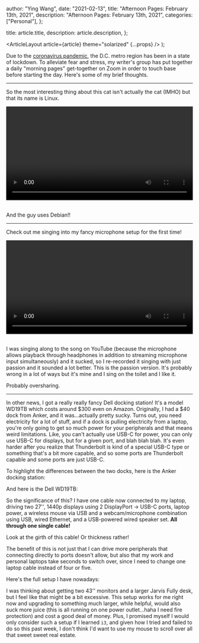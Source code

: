 
  author: "Ying Wang",
  date: "2021-02-13",
  title: "Afternoon Pages: February 13th, 2021",
  description: "Afternoon Pages: February 13th, 2021",
  categories: ["Personal"],
};

  title: article.title,
  description: article.description,
};

  <ArticleLayout article={article} theme="solarized" {...props} />
);

Due to the [coronavirus
pandemic](https://en.wikipedia.org/wiki/2019-20_coronavirus_pandemic), the D.C.
metro region has been in a state of lockdown. To alleviate fear and stress, my
writer's group has put together a daily "morning pages" get-together on Zoom in
order to touch base before starting the day. Here's some of my brief thoughts.

---

So the most interesting thing about this cat isn't actually the cat (IMHO) but
that its name is Linux.

<!-- https://stackoverflow.com/a/26276254 -->

<video style="width: 100%; width: -moz-available; width: -webkit-fill-available; width: fill-available; max-width: 100%;" controls>
    <source src="/video/posts/2021/02/13/aww.mp4" type="video/mp4">
    Your browser does not support HTML5 video.
</video>
<br/>
<br/>

And the guy uses Debian!!

---

Check out me singing into my fancy microphone setup for the first time!

<!-- https://stackoverflow.com/a/26276254 -->

<video style="width: 100%; width: -moz-available; width: -webkit-fill-available; width: fill-available; max-width: 100%;" controls>
    <source src="/video/posts/2021/02/13/me_singing.webm" type="video/mp4">
    Your browser does not support HTML5 video.
</video>
<br/>
<br/>

I was singing along to the song on YouTube (because the microphone allows
playback through headphones in addition to streaming microphone input
simultaneously) and it sucked, so I re-recorded it singing with just passion and
it sounded a lot better. This is the passion version. It's probably wrong in a
lot of ways but it's mine and I sing on the toilet and I like it.

Probably oversharing.

---

In other news, I got a really really fancy Dell docking station! It's a model
WD19TB which costs around $300 even on Amazon. Originally, I had a $40 dock from
Anker, and it was...actually pretty sucky. Turns out, you need electricity for a
lot of stuff, and if a dock is pulling electricity from a laptop, you're only
going to get so much power for your peripherals and that means weird
limitations. Like, you can't actually use USB-C for power, you can only use
USB-C for displays, but for a given port, and blah blah blah. It's even harder
after you realize that Thunderbolt is kind of a special USB-C type or something
that's a bit more capable, and so some ports are Thunderbolt capable and some
ports are just USB-C.

To highlight the differences between the two docks, here is the Anker docking
station:

[](/img/posts/2021/02/13/anker.jpg)

And here is the Dell WD19TB:

[](/img/posts/2021/02/13/dell.jpg)

So the significance of this? I have one cable now connected to my laptop,
driving two 27'', 1440p displays using 2 DisplayPort -> USB-C ports, laptop
power, a wireless mouse via USB and a webcam/microphone combination using USB,
wired Ethernet, and a USB-powered wired speaker set. **All through one single
cable!**

Look at the girth of this cable! Or thickness rather!

[](/img/posts/2021/02/13/thunderbolt.jpg)

The benefit of this is not just that I can drive more peripherals that
connecting directly to ports doesn't allow, but also that my work and personal
laptops take seconds to switch over, since I need to change one laptop cable
instead of four or five.

Here's the full setup I have nowadays:

[](/img/posts/2021/02/13/full_setup.jpg)

I was thinking about getting two 43'' monitors and a larger Jarvis Fully desk,
but I feel like that might be a bit excessive. This setup works for me right now
and upgrading to something much larger, while helpful, would also suck more
juice (this is all running on one power outlet...haha I need fire protection)
and cost a good deal of money. Plus, I promised myself I would only consider
such a setup if I learned `i3`, and given how I tried and failed to do so this
past week, I don't think I'd want to use my mouse to scroll over all that sweet
sweet real estate.
